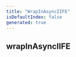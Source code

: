 ```yaml
---
title: "WrapInAsyncIIFE"
isDefaultIndex: false
generated: true
---
```



<!-- This file was generated from the CommandKit source. Do not modify. Instead, re-run the "docgen" script -->


## wrapInAsyncIIFE

<GenerationInfo sourceFile="packages/commandkit/src/cli/build.ts" sourceLine="139" packageName="commandkit" />



